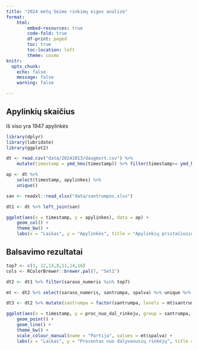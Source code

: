 ```yaml
---
title: "2024 metų Seimo rinkimų eigos analizė"
format: 
    html:
        embed-resources: true
        code-fold: true
        df-print: paged
        toc: true
        toc-location: left
        theme: cosmo
knitr: 
  opts_chunk: 
    echo: false
    message: false
    warning: false

---
```


## Apylinkių skaičius

Iš viso yra 1947 apylinkės

```r
library(dplyr)
library(lubridate)
library(ggplot2)

dt <- read.csv("data/20241013/daugmvrt.csv") %>% 
    mutate(timestamp = ymd_hms(timestamp)) %>% filter(timestamp>= ymd_hms("2024-10-13 21:00:00"))

ap <- dt %>%
    select(timestamp, apylinkes) %>%
    unique()

san <- readxl::read_xlsx("data/santrumpos.xlsx")

dt1 <- dt %>% left_join(san)

ggplot(aes(x = timestamp, y = apylinkes), data = ap) +
    geom_col() +
    theme_bw() +
    labs(x = "Laikas", y = "Apylinkės", title = "Apylinkių pristačiusių duomenis skaičius")
```

## Balsavimo rezultatai

```r

top7 <- c(3, 12,13,8,11,14,16)
cols <- RColorBrewer::brewer.pal(7, "Set1")

dt2 <- dt1 %>% filter(saraso_numeris %in% top7)

mt <- dt2 %>% select(saraso_numeris, santrumpa, spalva) %>% unique %>% arrange(saraso_numeris)

dt3 <- dt2 %>% mutate(santrumpa = factor(santrumpa, levels = mt$santrumpa))

ggplot(aes(x = timestamp, y = proc_nuo_dal_rinkeju, group = santrumpa, colour = santrumpa), data = dt3) +
    geom_point() +
    geom_line() +
    theme_bw() +
    scale_colour_manual(name = "Partija", values = mt$spalva) +
    labs(x = "Laikas", y = "Procentas nuo dalyvavusių rinkėjų", title = "Balsavimo rezultatų kitimas laike")
```